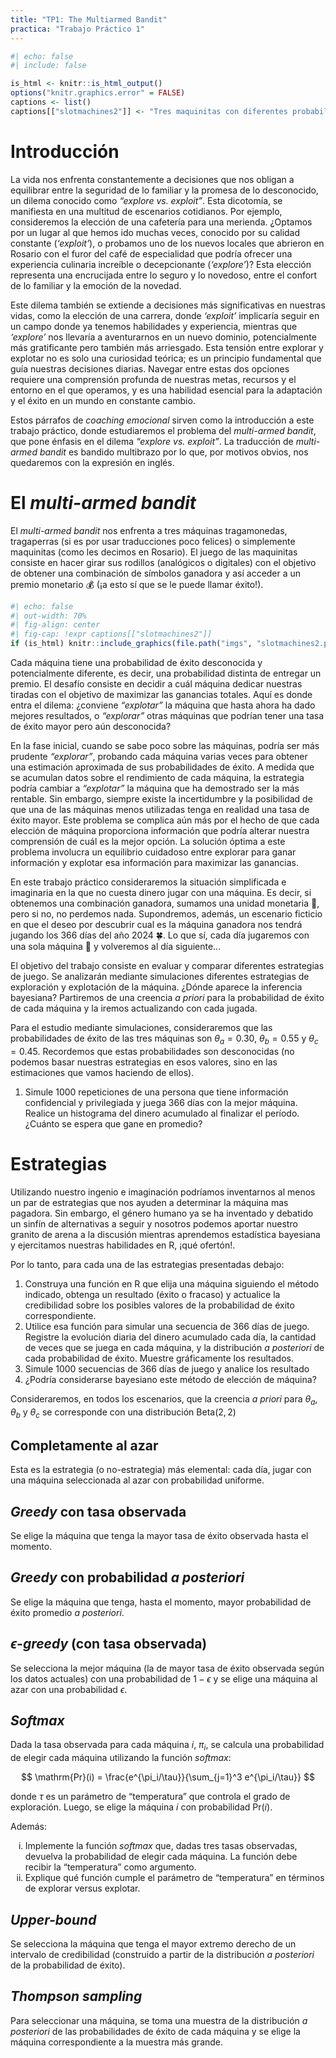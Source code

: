 ```yaml
---
title: "TP1: The Multiarmed Bandit"
practica: "Trabajo Práctico 1"
---
```


```r
#| echo: false
#| include: false

is_html <- knitr::is_html_output()
options("knitr.graphics.error" = FALSE)
captions <- list()
captions[["slotmachines2"]] <- "Tres maquinitas con diferentes probabilidades de ganar"
```


# Introducción

La vida nos enfrenta constantemente a decisiones que nos obligan a equilibrar entre la seguridad de lo familiar y la promesa de lo desconocido, un dilema conocido como *"explore vs. exploit"*. Esta dicotomía, se manifiesta en una multitud de escenarios cotidianos. Por ejemplo, consideremos la elección de una cafetería para una merienda. ¿Optamos por un lugar al que hemos ido muchas veces, conocido por su calidad constante (*'exploit'*), o probamos uno de los nuevos locales que abrieron en Rosario con el furor del café de especialidad que podría ofrecer una experiencia culinaria increíble o decepcionante (*'explore'*)? Esta elección representa una encrucijada entre lo seguro y lo novedoso, entre el confort de lo familiar y la emoción de la novedad.

Este dilema también se extiende a decisiones más significativas en nuestras vidas, como la elección de una carrera, donde *'exploit'* implicaría seguir en un campo donde ya tenemos habilidades y experiencia, mientras que *'explore'* nos llevaría a aventurarnos en un nuevo dominio, potencialmente más gratificante pero también más arriesgado. Esta tensión entre explorar y explotar no es solo una curiosidad teórica; es un principio fundamental que guía nuestras decisiones diarias. Navegar entre estas dos opciones requiere una comprensión profunda de nuestras metas, recursos y el entorno en el que operamos, y es una habilidad esencial para la adaptación y el éxito en un mundo en constante cambio.

Estos párrafos de *coaching emocional* sirven como la introducción a este trabajo práctico, donde estudiaremos el problema del _multi-armed bandit_, que pone énfasis en el dilema *"explore vs. exploit"*. La traducción de _multi-armed bandit_ es bandido multibrazo por lo que, por motivos obvios, nos quedaremos con la expresión en inglés.

# El _multi-armed bandit_

El _multi-armed bandit_ nos enfrenta a tres máquinas tragamonedas, tragaperras (si es por usar traducciones poco felices) o simplemente maquinitas (como les decimos en Rosario). El juego de las maquinitas consiste en hacer girar sus rodillos (analógicos o digitales) con el objetivo de obtener una combinación de símbolos ganadora y así acceder a un premio monetario 💰 (¡a esto sí que se le puede llamar éxito!).

```r
#| echo: false
#| out-width: 70%
#| fig-align: center
#| fig-cap: !expr captions[["slotmachines2"]]
if (is_html) knitr::include_graphics(file.path("imgs", "slotmachines2.png"))
```

Cada máquina tiene una probabilidad de éxito desconocida y potencialmente diferente, es decir, una probabilidad distinta de entregar un premio. El desafío consiste en decidir a cuál máquina dedicar nuestras tiradas con el objetivo de maximizar las ganancias totales. Aquí es donde entra el dilema: ¿conviene _"explotar"_ la máquina que hasta ahora ha dado mejores resultados, o _"explorar"_ otras máquinas que podrían tener una tasa de éxito mayor pero aún desconocida?

En la fase inicial, cuando se sabe poco sobre las máquinas, podría ser más prudente _"explorar"_, probando cada máquina varias veces para obtener una estimación aproximada de sus probabilidades de éxito. A medida que se acumulan datos sobre el rendimiento de cada máquina, la estrategia podría cambiar a _"explotar"_ la máquina que ha demostrado ser la más rentable. Sin embargo, siempre existe la incertidumbre y la posibilidad de que una de las máquinas menos utilizadas tenga en realidad una tasa de éxito mayor. Este problema se complica aún más por el hecho de que cada elección de máquina proporciona información que podría alterar nuestra comprensión de cuál es la mejor opción. La solución óptima a este problema involucra un equilibrio cuidadoso entre explorar para ganar información y explotar esa información para maximizar las ganancias.

En este trabajo práctico consideraremos la situación simplificada e imaginaria en la que no cuesta dinero jugar con una máquina. Es decir, si obtenemos una combinación ganadora, sumamos una unidad monetaria 🤑, pero si no, no perdemos nada. Supondremos, además, un escenario ficticio en que el deseo por descubrir cual es la máquina ganadora nos tendrá jugando los 366 días del año 2024 🍀. Lo que sí, cada día jugaremos con una sola máquina 🎰 y volveremos al día siguiente...

El objetivo del trabajo consiste en evaluar y comparar diferentes estrategias de juego. Se analizarán mediante simulaciones diferentes estrategias de exploración y explotación de la máquina. ¿Dónde aparece la inferencia bayesiana? Partiremos de una creencia _a priori_ para la probabilidad de éxito de cada máquina y la iremos actualizando con cada jugada. 

Para el estudio mediante simulaciones, consideraremos que las probabilidades de éxito de las tres máquinas son $\theta_a = 0.30$, $\theta_b = 0.55$ y $\theta_c = 0.45$. Recordemos que estas probabilidades son desconocidas (no podemos basar nuestras estrategias en esos valores, sino en las estimaciones que vamos haciendo de ellos).

1. Simule 1000 repeticiones de una persona que tiene información confidencial y privilegiada y juega 366 días con la mejor máquina. Realice un histograma del dinero acumulado al finalizar el período. ¿Cuánto se espera que gane en promedio?

# Estrategias 

Utilizando nuestro ingenio e imaginación podríamos inventarnos al menos un par de estrategias
que nos ayuden a determinar la máquina mas pagadora. Sin embargo, el género humano ya se 
ha inventado y debatido un sinfín de alternativas a seguir y nosotros podemos aportar 
nuestro granito de arena a la discusión mientras aprendemos estadística bayesiana y 
ejercitamos nuestras habilidades en R, ¡qué ofertón!. 

Por lo tanto, para cada una de las estrategias presentadas debajo:

1.  Construya una función en R que elija una máquina siguiendo el método indicado, 
    obtenga un resultado (éxito o fracaso) y actualice la credibilidad sobre los posibles 
    valores de la probabilidad de éxito correspondiente. 
2.  Utilice esa función para simular una secuencia de 366 días de juego. 
    Registre la evolución diaria del dinero acumulado cada día, la cantidad de veces que 
    se juega en cada máquina, y la distribución _a posteriori_ de cada probabilidad de 
    éxito. Muestre gráficamente los resultados.
3.  Simule 1000 secuencias de 366 días de juego y analice los resultado
4.  ¿Podría considerarse bayesiano este método de elección de máquina?

Consideraremos, en todos los escenarios, que la creencia _a priori_ para 
$\theta_a$, $\theta_b$ y $\theta_c$ se corresponde con una distribución $\mathrm{Beta}(2, 2)$

## Completamente al azar

Esta es la estrategia (o no-estrategia) más elemental: cada día, jugar con una máquina seleccionada al azar con probabilidad uniforme. 

## _Greedy_ con tasa observada

Se elige la máquina que tenga la mayor tasa de éxito observada hasta el momento.

## _Greedy_ con probabilidad _a posteriori_

Se elige la máquina que tenga, hasta el momento, mayor probabilidad de éxito promedio _a posteriori_.

## _$\epsilon$-greedy_ (con tasa observada)

Se selecciona la mejor máquina (la de mayor tasa de éxito observada según los datos actuales) con una probabilidad de $1-\epsilon$ y se elige una máquina al azar con una probabilidad $\epsilon$. 

## _Softmax_

Dada la tasa observada para cada máquina $i$, $\pi_i$, se calcula una probabilidad de elegir cada máquina utilizando la función _softmax_:

$$
\mathrm{Pr}(i) = \frac{e^{\pi_i/\tau}}{\sum_{j=1}^3 e^{\pi_i/\tau}}
$$

donde $\tau$ es un parámetro de "temperatura" que controla el grado de exploración. Luego, se elige la máquina $i$ con probabilidad $\mathrm{Pr}(i)$.

Además:

i. Implemente la función _softmax_ que, dadas tres tasas observadas, devuelva la probabilidad de elegir cada máquina. La función debe recibir la "temperatura" como argumento.
ii. Explique qué función cumple el parámetro de "temperatura" en términos de explorar versus explotar.

## _Upper-bound_

Se selecciona la máquina que tenga el mayor extremo derecho de un intervalo de 
credibilidad (construido a partir de la distribución _a posteriori_ de la probabilidad de éxito).

## _Thompson sampling_

Para seleccionar una máquina, se toma una muestra de la distribución _a posteriori_ de las probabilidades de éxito de cada máquina y se elige la máquina correspondiente a la muestra más grande.
